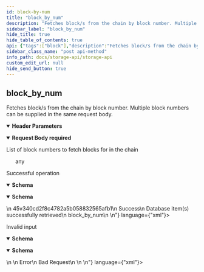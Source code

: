 ```yaml
---
id: block-by-num
title: "block_by_num"
description: "Fetches block/s from the chain by block number. Multiple block numbers can be supplied in the same request body."
sidebar_label: "block_by_num"
hide_title: true
hide_table_of_contents: true
api: {"tags":["block"],"description":"Fetches block/s from the chain by block number. Multiple block numbers can be supplied in the same request body.","operationId":"blockByNum","parameters":[{"in":"header","name":"x-request-id","required":true,"description":"An idempotent key for retrieving cached responses from the node","schema":{"type":"string","example":"a1d46199e5c89b00509e118f5af83172","pattern":"^[a-z0-9]{32}$"}}],"requestBody":{"description":"List of block numbers to fetch blocks for in the chain","content":{"application/json":{"schema":{"example":[0,10,20000]}}},"required":true},"responses":{"200":{"description":"Successful operation","content":{"application/json":{"schema":{"type":"object","properties":{"id":{"type":"string","example":"45v340cd2f8c4782a5b058832565afb1","description":"The ID of the call, which corresponds to the x-request-id used in the header"},"status":{"type":"string","example":"Success","description":"The status of the call, which will be one of either \"Success\", \"Error\", or \"Pending\""},"reason":{"type":"string","example":"Database item(s) successfully retrieved","description":"The reason for the status of the call. Most useful to debug errors"},"route":{"type":"string","example":"block_by_num","description":"The endpoint route that was called"},"content":{"type":"array","items":{"type":"array","items":{"type":"object","example":null}}}},"title":"ResponseBlockByNum"}},"application/xml":{"schema":{"type":"object","properties":{"id":{"type":"string","example":"45v340cd2f8c4782a5b058832565afb1","description":"The ID of the call, which corresponds to the x-request-id used in the header"},"status":{"type":"string","example":"Success","description":"The status of the call, which will be one of either \"Success\", \"Error\", or \"Pending\""},"reason":{"type":"string","example":"Database item(s) successfully retrieved","description":"The reason for the status of the call. Most useful to debug errors"},"route":{"type":"string","example":"block_by_num","description":"The endpoint route that was called"},"content":{"type":"array","items":{"type":"array","items":{"type":"object","example":null}}}},"title":"ResponseBlockByNum"}}}},"400":{"description":"Invalid input","content":{"application/json":{"schema":{"type":"object","properties":{"id":{"type":"string","example":null},"status":{"type":"string","example":"Error"},"reason":{"type":"string","example":"Bad Request"},"route":{"type":"string","example":null},"content":{"type":"string","example":null}},"title":"ResponseBadRequest"}},"application/xml":{"schema":{"type":"object","properties":{"id":{"type":"string","example":null},"status":{"type":"string","example":"Error"},"reason":{"type":"string","example":"Bad Request"},"route":{"type":"string","example":null},"content":{"type":"string","example":null}},"title":"ResponseBadRequest"}}}}},"method":"post","path":"/block_by_num","servers":[{"url":"http://49.12.234.10:3001","description":"Storage Node"}],"jsonRequestBodyExample":[0,10,20000],"info":{"title":"Storage API","description":"The Storage node is responsible for storing the full blockchain history. \nOnce blocks are mined by the miners and sent to the Mempool nodes for validation, they are pushed on to the Storage nodes for long-term storage. \nAnybody is allowed to request a full history of the blockchain from the Storage nodes, but they are not required to keep such a history to participate in the network.","contact":{"email":"byron.houwens@a-block.net"},"license":{"name":"GPL-3.0","url":"https://www.gnu.org/licenses/gpl-3.0.en.html"},"version":"1.0.0"},"postman":{"name":"block_by_num","description":{"content":"Fetches block/s from the chain by block number. Multiple block numbers can be supplied in the same request body.","type":"text/plain"},"url":{"path":["block_by_num"],"host":["{{baseUrl}}"],"query":[],"variable":[]},"header":[{"disabled":false,"description":{"content":"(Required) An idempotent key for retrieving cached responses from the node","type":"text/plain"},"key":"x-request-id","value":""},{"key":"Content-Type","value":"application/json"},{"key":"Accept","value":"application/json"}],"method":"POST","body":{"mode":"raw","raw":"\"\"","options":{"raw":{"language":"json"}}}}}
sidebar_class_name: "post api-method"
info_path: docs/storage-api/storage-api
custom_edit_url: null
hide_send_button: true
---
```



## block_by_num



Fetches block/s from the chain by block number. Multiple block numbers can be supplied in the same request body.

<details style={{"marginBottom":"1rem"}} data-collapsed={false} open={true}><summary style={{}}><strong>Header Parameters</strong></summary><div><ul><ParamsItem className={"paramsItem"} param={{"in":"header","name":"x-request-id","required":true,"description":"An idempotent key for retrieving cached responses from the node","schema":{"type":"string","example":"a1d46199e5c89b00509e118f5af83172","pattern":"^[a-z0-9]{32}$"}}}></ParamsItem></ul></div></details><MimeTabs><TabItem label={"application/json"} value={"application/json-schema"}><details style={{}} data-collapsed={false} open={true}><summary style={{"textAlign":"left"}}><strong>Request Body</strong><strong style={{"fontSize":"var(--ifm-code-font-size)","color":"var(--openapi-required)"}}> required</strong></summary><div style={{"textAlign":"left","marginLeft":"1rem"}}><div style={{"marginTop":"1rem","marginBottom":"1rem"}}>

List of block numbers to fetch blocks for in the chain

</div></div><ul style={{"marginLeft":"1rem"}}>any</ul></details></TabItem></MimeTabs><div><ApiTabs><TabItem label={"200"} value={"200"}><div>

Successful operation

</div><div><MimeTabs schemaType={"response"}><TabItem label={"application/json"} value={"application/json"}><SchemaTabs><TabItem label={"Schema"} value={"Schema"}><details style={{}} data-collapsed={false} open={true}><summary style={{"textAlign":"left"}}><strong>Schema</strong></summary><div style={{"textAlign":"left","marginLeft":"1rem"}}></div><ul style={{"marginLeft":"1rem"}}><SchemaItem collapsible={false} name={"id"} required={false} schemaName={"string"} qualifierMessage={undefined} schema={{"type":"string","example":"45v340cd2f8c4782a5b058832565afb1","description":"The ID of the call, which corresponds to the x-request-id used in the header"}}></SchemaItem><SchemaItem collapsible={false} name={"status"} required={false} schemaName={"string"} qualifierMessage={undefined} schema={{"type":"string","example":"Success","description":"The status of the call, which will be one of either \"Success\", \"Error\", or \"Pending\""}}></SchemaItem><SchemaItem collapsible={false} name={"reason"} required={false} schemaName={"string"} qualifierMessage={undefined} schema={{"type":"string","example":"Database item(s) successfully retrieved","description":"The reason for the status of the call. Most useful to debug errors"}}></SchemaItem><SchemaItem collapsible={false} name={"route"} required={false} schemaName={"string"} qualifierMessage={undefined} schema={{"type":"string","example":"block_by_num","description":"The endpoint route that was called"}}></SchemaItem><SchemaItem collapsible={false} name={"content"} required={false} schemaName={"array[]"} qualifierMessage={undefined} schema={{"type":"array","items":{"type":"array","items":{"type":"object","example":null}}}}></SchemaItem></ul></details></TabItem><TabItem label={"Example (from schema)"} value={"Example (from schema)"}><ResponseSamples responseExample={"{\n  \"id\": \"45v340cd2f8c4782a5b058832565afb1\",\n  \"status\": \"Success\",\n  \"reason\": \"Database item(s) successfully retrieved\",\n  \"route\": \"block_by_num\",\n  \"content\": [\n    [\n      null\n    ]\n  ]\n}"} language={"json"}></ResponseSamples></TabItem></SchemaTabs></TabItem><TabItem label={"application/xml"} value={"application/xml"}><SchemaTabs><TabItem label={"Schema"} value={"Schema"}><details style={{}} data-collapsed={false} open={true}><summary style={{"textAlign":"left"}}><strong>Schema</strong></summary><div style={{"textAlign":"left","marginLeft":"1rem"}}></div><ul style={{"marginLeft":"1rem"}}><SchemaItem collapsible={false} name={"id"} required={false} schemaName={"string"} qualifierMessage={undefined} schema={{"type":"string","example":"45v340cd2f8c4782a5b058832565afb1","description":"The ID of the call, which corresponds to the x-request-id used in the header"}}></SchemaItem><SchemaItem collapsible={false} name={"status"} required={false} schemaName={"string"} qualifierMessage={undefined} schema={{"type":"string","example":"Success","description":"The status of the call, which will be one of either \"Success\", \"Error\", or \"Pending\""}}></SchemaItem><SchemaItem collapsible={false} name={"reason"} required={false} schemaName={"string"} qualifierMessage={undefined} schema={{"type":"string","example":"Database item(s) successfully retrieved","description":"The reason for the status of the call. Most useful to debug errors"}}></SchemaItem><SchemaItem collapsible={false} name={"route"} required={false} schemaName={"string"} qualifierMessage={undefined} schema={{"type":"string","example":"block_by_num","description":"The endpoint route that was called"}}></SchemaItem><SchemaItem collapsible={false} name={"content"} required={false} schemaName={"array[]"} qualifierMessage={undefined} schema={{"type":"array","items":{"type":"array","items":{"type":"object","example":null}}}}></SchemaItem></ul></details></TabItem><TabItem label={"Example (from schema)"} value={"Example (from schema)"}><ResponseSamples responseExample={"<root>\n  <id>45v340cd2f8c4782a5b058832565afb1</id>\n  <status>Success</status>\n  <reason>Database item(s) successfully retrieved</reason>\n  <route>block_by_num</route>\n  <content/>\n</root>"} language={"xml"}></ResponseSamples></TabItem></SchemaTabs></TabItem></MimeTabs></div></TabItem><TabItem label={"400"} value={"400"}><div>

Invalid input

</div><div><MimeTabs schemaType={"response"}><TabItem label={"application/json"} value={"application/json"}><SchemaTabs><TabItem label={"Schema"} value={"Schema"}><details style={{}} data-collapsed={false} open={true}><summary style={{"textAlign":"left"}}><strong>Schema</strong></summary><div style={{"textAlign":"left","marginLeft":"1rem"}}></div><ul style={{"marginLeft":"1rem"}}><SchemaItem collapsible={false} name={"id"} required={false} schemaName={"string"} qualifierMessage={undefined} schema={{"type":"string","example":null}}></SchemaItem><SchemaItem collapsible={false} name={"status"} required={false} schemaName={"string"} qualifierMessage={undefined} schema={{"type":"string","example":"Error"}}></SchemaItem><SchemaItem collapsible={false} name={"reason"} required={false} schemaName={"string"} qualifierMessage={undefined} schema={{"type":"string","example":"Bad Request"}}></SchemaItem><SchemaItem collapsible={false} name={"route"} required={false} schemaName={"string"} qualifierMessage={undefined} schema={{"type":"string","example":null}}></SchemaItem><SchemaItem collapsible={false} name={"content"} required={false} schemaName={"string"} qualifierMessage={undefined} schema={{"type":"string","example":null}}></SchemaItem></ul></details></TabItem><TabItem label={"Example (from schema)"} value={"Example (from schema)"}><ResponseSamples responseExample={"{\n  \"id\": null,\n  \"status\": \"Error\",\n  \"reason\": \"Bad Request\",\n  \"route\": null,\n  \"content\": null\n}"} language={"json"}></ResponseSamples></TabItem></SchemaTabs></TabItem><TabItem label={"application/xml"} value={"application/xml"}><SchemaTabs><TabItem label={"Schema"} value={"Schema"}><details style={{}} data-collapsed={false} open={true}><summary style={{"textAlign":"left"}}><strong>Schema</strong></summary><div style={{"textAlign":"left","marginLeft":"1rem"}}></div><ul style={{"marginLeft":"1rem"}}><SchemaItem collapsible={false} name={"id"} required={false} schemaName={"string"} qualifierMessage={undefined} schema={{"type":"string","example":null}}></SchemaItem><SchemaItem collapsible={false} name={"status"} required={false} schemaName={"string"} qualifierMessage={undefined} schema={{"type":"string","example":"Error"}}></SchemaItem><SchemaItem collapsible={false} name={"reason"} required={false} schemaName={"string"} qualifierMessage={undefined} schema={{"type":"string","example":"Bad Request"}}></SchemaItem><SchemaItem collapsible={false} name={"route"} required={false} schemaName={"string"} qualifierMessage={undefined} schema={{"type":"string","example":null}}></SchemaItem><SchemaItem collapsible={false} name={"content"} required={false} schemaName={"string"} qualifierMessage={undefined} schema={{"type":"string","example":null}}></SchemaItem></ul></details></TabItem><TabItem label={"Example (from schema)"} value={"Example (from schema)"}><ResponseSamples responseExample={"<root>\n  <id/>\n  <status>Error</status>\n  <reason>Bad Request</reason>\n  <route/>\n  <content/>\n</root>"} language={"xml"}></ResponseSamples></TabItem></SchemaTabs></TabItem></MimeTabs></div></TabItem></ApiTabs></div>
      